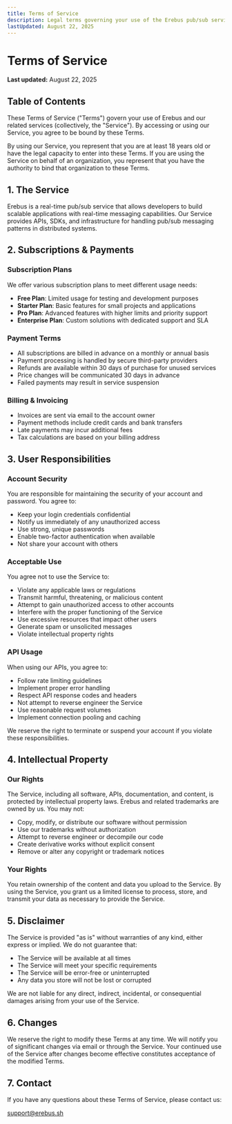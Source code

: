 ```yaml
---
title: Terms of Service
description: Legal terms governing your use of the Erebus pub/sub service
lastUpdated: August 22, 2025
---
```


# Terms of Service

**Last updated:** August 22, 2025

## Table of Contents

These Terms of Service ("Terms") govern your use of Erebus and our related services (collectively, the "Service"). By accessing or using our Service, you agree to be bound by these Terms.

By using our Service, you represent that you are at least 18 years old or have the legal capacity to enter into these Terms. If you are using the Service on behalf of an organization, you represent that you have the authority to bind that organization to these Terms.

## 1. The Service

Erebus is a real-time pub/sub service that allows developers to build scalable applications with real-time messaging capabilities. Our Service provides APIs, SDKs, and infrastructure for handling pub/sub messaging patterns in distributed systems.

## 2. Subscriptions & Payments

### Subscription Plans
We offer various subscription plans to meet different usage needs:

- **Free Plan**: Limited usage for testing and development purposes
- **Starter Plan**: Basic features for small projects and applications
- **Pro Plan**: Advanced features with higher limits and priority support
- **Enterprise Plan**: Custom solutions with dedicated support and SLA

### Payment Terms
- All subscriptions are billed in advance on a monthly or annual basis
- Payment processing is handled by secure third-party providers
- Refunds are available within 30 days of purchase for unused services
- Price changes will be communicated 30 days in advance
- Failed payments may result in service suspension

### Billing & Invoicing
- Invoices are sent via email to the account owner
- Payment methods include credit cards and bank transfers
- Late payments may incur additional fees
- Tax calculations are based on your billing address

## 3. User Responsibilities

### Account Security
You are responsible for maintaining the security of your account and password. You agree to:

- Keep your login credentials confidential
- Notify us immediately of any unauthorized access
- Use strong, unique passwords
- Enable two-factor authentication when available
- Not share your account with others

### Acceptable Use
You agree not to use the Service to:

- Violate any applicable laws or regulations
- Transmit harmful, threatening, or malicious content
- Attempt to gain unauthorized access to other accounts
- Interfere with the proper functioning of the Service
- Use excessive resources that impact other users
- Generate spam or unsolicited messages
- Violate intellectual property rights

### API Usage
When using our APIs, you agree to:

- Follow rate limiting guidelines
- Implement proper error handling
- Respect API response codes and headers
- Not attempt to reverse engineer the Service
- Use reasonable request volumes
- Implement connection pooling and caching

We reserve the right to terminate or suspend your account if you violate these responsibilities.

## 4. Intellectual Property

### Our Rights
The Service, including all software, APIs, documentation, and content, is protected by intellectual property laws. Erebus and related trademarks are owned by us. You may not:

- Copy, modify, or distribute our software without permission
- Use our trademarks without authorization
- Attempt to reverse engineer or decompile our code
- Create derivative works without explicit consent
- Remove or alter any copyright or trademark notices

### Your Rights
You retain ownership of the content and data you upload to the Service. By using the Service, you grant us a limited license to process, store, and transmit your data as necessary to provide the Service.

## 5. Disclaimer

The Service is provided "as is" without warranties of any kind, either express or implied. We do not guarantee that:

- The Service will be available at all times
- The Service will meet your specific requirements
- The Service will be error-free or uninterrupted
- Any data you store will not be lost or corrupted

We are not liable for any direct, indirect, incidental, or consequential damages arising from your use of the Service.

## 6. Changes

We reserve the right to modify these Terms at any time. We will notify you of significant changes via email or through the Service. Your continued use of the Service after changes become effective constitutes acceptance of the modified Terms.

## 7. Contact

If you have any questions about these Terms of Service, please contact us:

support@erebus.sh
